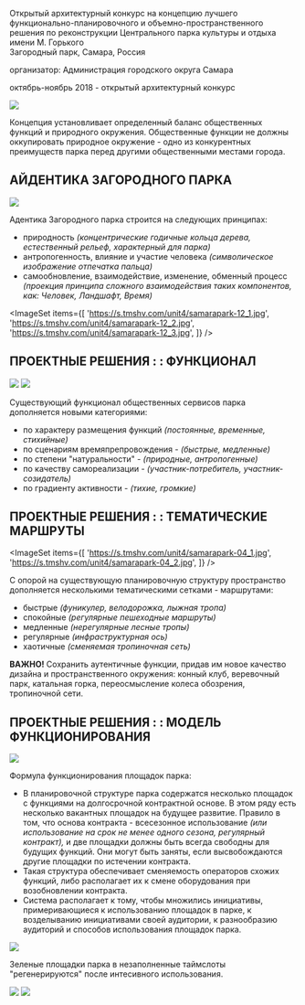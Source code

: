 
<Title>ЗАГОРОДНЫЙ ПАРК : : САМАРА</Title>

Открытый архитектурный конкурс на концепцию лучшего функционально-планировочного и объемно-пространственного 
решения по реконструкции Центрального парка культуры и отдыха имени М. Горького<br/>
Загородный парк, Самара, Россия

организатор: Администрация городского округа Самара

октябрь-ноябрь 2018 - открытый архитектурный конкурс


<Image src='https://s.tmshv.com/unit4/samarapark-01.jpg'/>

Концепция установливает определенный баланс общественных функций и природного окружения.
Общественные функции не должны оккупировать природное окружение - одно из конкурентных
преимуществ парка перед другими общественными местами города.

## АЙДЕНТИКА ЗАГОРОДНОГО ПАРКА

<Image src='https://s.tmshv.com/unit4/samarapark-07.jpg'/>

Aдентика Загородного парка строится на следующих принципах:
- природность *(концентрические годичные кольца дерева, естественный рельеф, характерный для парка)*
- антропогенность, влияние и участие человека *(символическое изображение отпечатка пальца)*
- самообновление, взаимодействие, изменение, обменный процесс *(проекция принципа сложного
  взаимодействия таких компонентов, как: Человек, Ландшафт, Время)*

<ImageSet
    items={[
        'https://s.tmshv.com/unit4/samarapark-12_1.jpg',
        'https://s.tmshv.com/unit4/samarapark-12_2.jpg',
        'https://s.tmshv.com/unit4/samarapark-12_3.jpg',
    ]}
/>

## ПРОЕКТНЫЕ РЕШЕНИЯ : : ФУНКЦИОНАЛ

<Image src='https://s.tmshv.com/unit4/samarapark-02.jpg'/>
<Image src='https://s.tmshv.com/unit4/samarapark-03.jpg'/>

Существующий функционал общественных сервисов парка дополняется новыми категориями:

- по характеру размещения функций *(постоянные, временные, стихийные)*
- по сценариям времяпрепровождения - *(быстрые, медленные)*
- по степени "натуральности" - *(природные, антропогенные)*
- по качеству самореализации - *(участник-потребитель, участник-созидатель)*
- по градиенту активности - *(тихие, громкие)*


## ПРОЕКТНЫЕ РЕШЕНИЯ : : ТЕМАТИЧЕСКИЕ МАРШРУТЫ

<ImageSet
    items={[
        'https://s.tmshv.com/unit4/samarapark-04_1.jpg',
        'https://s.tmshv.com/unit4/samarapark-04_2.jpg',
    ]}
/>


С опорой на существующую планировочную структуру пространство дополняется несколькими тематическими сетками - маршрутами:
- быстрые *(фуникулер, велодорожка, лыжная тропа)*
- спокойные *(регулярные пешеходные маршруты)*
- медленные *(нерегулярные лесные тропы)*
- регулярные *(инфраструктурная ось)*
- хаотичные *(сменяемая тропиночная сеть)*

**ВАЖНО!** Сохранить аутентичные функции, придав им новое качество дизайна и пространственного окружения: конный клуб, веревочный парк, катальная горка, переосмысление колеса обозрения, тропиночной сети.


## ПРОЕКТНЫЕ РЕШЕНИЯ : : МОДЕЛЬ ФУНКЦИОНИРОВАНИЯ

<Image src='https://s.tmshv.com/unit4/samarapark-05.jpg'/>

Формула функционирования площадок парка:
- В планировочной структуре парка содержатся несколько площадок с функциями на долгосрочной
  контрактной основе. В этом ряду есть несколько вакантных площадок на будущее развитие.
  Правило в том, что основа контракта - всесезонное использование *(или использование на 
  срок не менее одного сезона, регулярный контракт),* и две площадки должны быть всегда свободны
  для будущих функций. Они могут быть заняты, если высвобождаются другие площадки по истечении контракта. 
- Такая структура обеспечивает сменяемость операторов схожих функций, либо располагает их
  к смене оборудования при возобновлении контракта. 
- Cистема располагает к тому, чтобы множились инициативы, примеривающиеся к использованию
  площадок в парке, к возделыванию инициативами своей аудитории,
  к разнообразию аудиторий и способов использования площадок парка.

<Image src='https://s.tmshv.com/unit4/samarapark-06.jpg'/>

Зеленые площадки парка в незаполненные таймслоты "регенерируются" после интесивного использования.

<Image src='https://s.tmshv.com/unit4/samarapark-09.jpg'/>
<ImageSet
    items={[
        'https://s.tmshv.com/unit4/samarapark-11_1.jpg',
        'https://s.tmshv.com/unit4/samarapark-11_2.jpg',
    ]}
/>
<Image src='https://s.tmshv.com/unit4/samarapark-10.jpg'/>